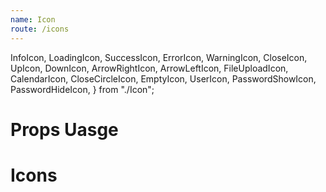 ```yaml
---
name: Icon
route: /icons
---
```



  InfoIcon,
  LoadingIcon,
  SuccessIcon,
  ErrorIcon,
  WarningIcon,
  CloseIcon,
  UpIcon,
  DownIcon,
  ArrowRightIcon,
  ArrowLeftIcon,
  FileUploadIcon,
  CalendarIcon,
  CloseCircleIcon,
  EmptyIcon,
  UserIcon,
  PasswordShowIcon,
  PasswordHideIcon,
} from "./Icon";


# Props Uasge

<Props of={InfoIcon} />

# Icons

<Playground>
  <InfoIcon />
  <LoadingIcon />
  <SuccessIcon />
  <ErrorIcon />
  <WarningIcon />
  <CloseIcon />
  <UpIcon />
  <DownIcon />
  <ArrowRightIcon />
  <ArrowLeftIcon />
  <FileUploadIcon />
  <CalendarIcon />
  <CloseCircleIcon />
  <EmptyIcon />
  <UserIcon />
  <PasswordShowIcon />
  <PasswordHideIcon />
</Playground>
